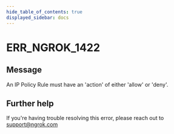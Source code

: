 ```yaml
---
hide_table_of_contents: true
displayed_sidebar: docs
---
```



# ERR_NGROK_1422

## Message

An IP Policy Rule must have an 'action' of either 'allow' or 'deny'.

<ErrorDetails error="err_ngrok_1422" />

## Further help

If you're having trouble resolving this error, please reach out to [support@ngrok.com](mailto:support@ngrok.com?subject=Help%20with%20ERR_NGROK_1422)
